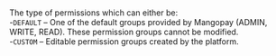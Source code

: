   

  
<ResponseField name="Type" type="string" default="  
**Default value:** DEFAULT, CUSTOM">    
The type of permissions which can either be:  
-`DEFAULT` – One of the default groups provided by Mangopay (ADMIN, WRITE, READ). These permission groups cannot be modified.  
-`CUSTOM` – Editable permission groups created by the platform.   

<Expandable title="properties">  

</Expandable> 
</ResponseField>
